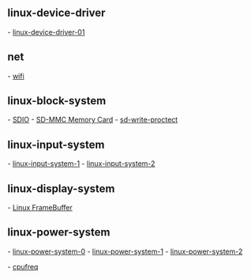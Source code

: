 
== linux-device-driver ==

- [[linux-device-driver-01]]

== net ==

- [[wifi]]

== linux-block-system ==

- [[SDIO]]
- [[SD-MMC Memory Card]]
- [[sd-write-proctect]]

== linux-input-system ==

- [[linux-input-system-1]]
- [[linux-input-system-2]]

== linux-display-system ==

- [[Linux FrameBuffer]]


== linux-power-system ==

- [[linux-power-system-0]]
- [[linux-power-system-1]]
- [[linux-power-system-2]]

- [[cpufreq]]
